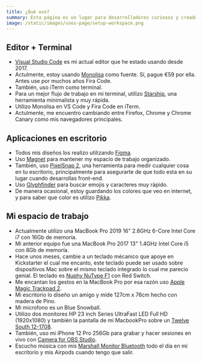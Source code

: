 ```yaml
---
title: ¿Qué uso?
summary: Esta página es un lugar para desarrolladores curiosos y creadores.
image: /static/images/uses-page/setup-workspace.png
---
```


## Editor + Terminal
- [Visual Studio Code](https://code.visualstudio.com/) es mi actual editor que he estado usando desde 2017.
- Actulmente, estoy usando [Monolisa](https://www.monolisa.dev/) como fuente. Sí, pague €59 por ella. Antes use por muchos años Fira Code.
- También, uso iTerm como terminal.
- Para un mejor flujo de trabajo en mi terminal, utilizo [Starship](https://starship.rs/), una herramienta minimalista y muy rápida.
- Utilizo Monolisa en VS Code y Fira Code en iTerm.
- Actulmente, me encuentro cambiando entre Firefox, Chrome y Chrome Canary como mis navegadores principales.

## Aplicaciones en escritorio
- Todos mis diseños los realizo utilizando [Figma](https://figma.com/).
- Uso [Magnet](https://magnet.crowdcafe.com/) para mantener my espacio de trabajo organizado.
- También, uso [PixelSnap 2](https://getpixelsnap.com/), una herramienta para medir cualquier cosa en tu escritorio, principalmente para asegurarte de que todo esta en su lugar cuando desarrollas front-end.
- Uso [Glyphfinder](https://www.glyphfinder.com/) para buscar emojis y caracteres muy rápido.
- De manera ocasional, estoy guardando los colores que veo en internet, y para saber que color es utilizo [Pikka](https://apps.apple.com/us/app/pikka-color-picker/id1195076754).

## Mi espacio de trabajo
- Actualmente utilizo una MacBook Pro 2019 16" 2.6GHz 6-Core Intel Core i7 con 16Gb de memoría.
- Mi anterior equipo fue una MacBook Pro 2017 13" 1.4GHz Intel Core i5 con 8Gb de memoría.
- Hace unos meses, cambie a un teclado mécanico que apoye en Kickstarter el cual me encanto, este teclado puede ser usado sobre dispositivos Mac sobre el mismo teclado integrado lo cual me parecio genial. El teclado es [Nuphy NuType F1](https://nuphy.com/collections/shop/products/nutype-f1) con Red Switch.
- Me encantan los gestos en la MacBook Pro por esa razón uso [Apple Magic Trackpad 2](https://www.apple.com/shop/product/MJ2R2LL/A/magic-trackpad-2-silver).
- Mi escritorio lo diseño un amigo y mide 127cm x 76cm hecho con madera de Pino.
- Mi microfono es un Blue Snowball.
- Utilizo dos monitores HP 23 inch Series UltraFast LED Full HD (1920x1080) y también la pantalla de mi MacbookPro sobre un [Twelve South 12-1708](https://www.amazon.com.mx/dp/B07377XVNY/ref=cm_sw_em_r_mt_dp_dcnNFbFAP1E31).
- También, uso mi iPhone 12 Pro 256Gb para grabar y hacer sesiones en vivo con [Camera for OBS Studio](https://apps.apple.com/us/app/camera-for-obs-studio/id1352834008).
- Escucho música con mis [Marshall Monitor Bluetooth](https://www.marshallheadphones.com/us/en/monitor-bluetooth.html) todo el día en mi escritorio y mis Airpods cuando tengo que salir.